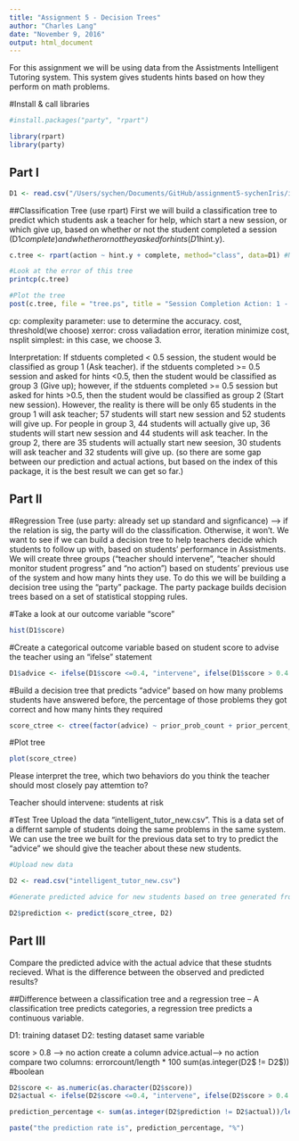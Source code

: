 ```yaml
---
title: "Assignment 5 - Decision Trees"
author: "Charles Lang"
date: "November 9, 2016"
output: html_document
---
```

For this assignment we will be using data from the Assistments Intelligent Tutoring system. This system gives students hints based on how they perform on math problems. 

#Install & call libraries
```r
#install.packages("party", "rpart")

library(rpart)
library(party)
```

## Part I
```r
D1 <- read.csv("/Users/sychen/Documents/GitHub/assignment5-sychenIris/intelligent_tutor.csv", header = TRUE)
```

##Classification Tree (use rpart)
First we will build a classification tree to predict which students ask a teacher for help, which start a new session, or which give up, based on whether or not the student completed a session (D1$complete) and whether or not they asked for hints (D1$hint.y). 
```r

c.tree <- rpart(action ~ hint.y + complete, method="class", data=D1) #Notice the standard R notion for a formula X ~ Y

#Look at the error of this tree
printcp(c.tree)

#Plot the tree
post(c.tree, file = "tree.ps", title = "Session Completion Action: 1 - Ask teacher, 2 - Start new session, 3 - Give up")
```
cp: complexity parameter: use to determine the accuracy. cost, threshold(we choose)
xerror: cross valiadation error, iteration
minimize cost, nsplit simplest: in this case, we choose 3.

Interpretation:
If stduents completed < 0.5 session, the student would be classified as group 1 (Ask teacher). if the stduents completed >= 0.5 session and asked for hints <0.5, then the student would be classified as group 3 (Give up); however, if the stduents completed >= 0.5 session but asked for hints >0.5, then the student would be classified as group 2 (Start new session).
However, the reality is there will be only 65 students in the group 1 will ask teacher; 57 students will start new session and 52 students will give up. For people in group 3, 44 students will actually give up, 36 students will start new session and 44 students will ask teacher. In the group 2, there are 35 students will actually start new seesion, 30 students will ask teacher and 32 students will give up. (so there are some gap between our prediction and actual actions, but based on the index of this package, it is the best result we can get so far.)

## Part II

#Regression Tree (use party: already set up standard and signficance)
--> if the relation is sig, the party will do the classification. Otherwise, it won't.
We want to see if we can build a decision tree to help teachers decide which students to follow up with, based on students' performance in Assistments. We will create three groups ("teacher should intervene", "teacher should monitor student progress" and "no action") based on students' previous use of the system and how many hints they use. To do this we will be building a decision tree using the "party" package. The party package builds decision trees based on a set of statistical stopping rules.

#Take a look at our outcome variable "score"
```r
hist(D1$score)
```

#Create a categorical outcome variable based on student score to advise the teacher using an "ifelse" statement
```r
D1$advice <- ifelse(D1$score <=0.4, "intervene", ifelse(D1$score > 0.4 & D1$score <=0.8, "monitor", "no action"))
```

#Build a decision tree that predicts "advice" based on how many problems students have answered before, the percentage of those problems they got correct and how many hints they required
```r
score_ctree <- ctree(factor(advice) ~ prior_prob_count + prior_percent_correct + hints, D1)
```

#Plot tree
```r
plot(score_ctree)
```


Please interpret the tree, which two behaviors do you think the teacher should most closely pay attemtion to?

Teacher should intervene: students at risk

#Test Tree
Upload the data "intelligent_tutor_new.csv". This is a data set of a differnt sample of students doing the same problems in the same system. We can use the tree we built for the previous data set to try to predict the "advice" we should give the teacher about these new students. 

```r
#Upload new data

D2 <- read.csv("intelligent_tutor_new.csv")

#Generate predicted advice for new students based on tree generated from old students

D2$prediction <- predict(score_ctree, D2)

``` 

## Part III
Compare the predicted advice with the actual advice that these studnts recieved. What is the difference between the observed and predicted results?

##Difference between a classification tree and a regression tree -- A classification tree predicts categories, a regression tree predicts a continuous variable.

D1: training dataset
D2: testing dataset
same variable 


score > 0.8 --> no action
create a column advice.actual--> no action
compare two columns: errorcount/length * 100
sum(as.integer(D2$ != D2$)) #boolean

```r
D2$score <- as.numeric(as.character(D2$score))
D2$actual <- ifelse(D2$score <=0.4, "intervene", ifelse(D2$score > 0.4 & D2$score <=0.8, "monitor", "no action"))

prediction_percentage <- sum(as.integer(D2$prediction != D2$actual))/length(D2$prediction)*100

paste("the prediction rate is", prediction_percentage, "%")
```

